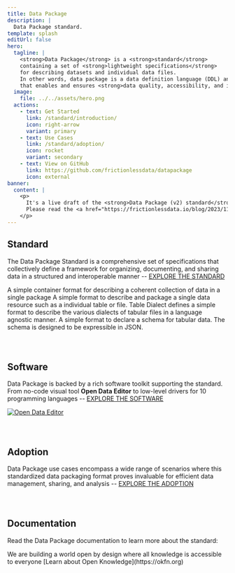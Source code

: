 ```yaml
---
title: Data Package
description: |
  Data Package standard.
template: splash
editUrl: false
hero:
  tagline: |
    <strong>Data Package</strong> is a <strong>standard</strong>
    containing a set of <strong>lightweight specifications</strong>
    for describing datasets and individual data files.
    In other words, data package is a data definition language (DDL) and data API
    that enables and ensures <strong>data quality, accessibility, and interoperability</strong>.
  image:
    file: ../../assets/hero.png
  actions:
    - text: Get Started
      link: /standard/introduction/
      icon: right-arrow
      variant: primary
    - text: Use Cases
      link: /standard/adoption/
      icon: rocket
      variant: secondary
    - text: View on GitHub
      link: https://github.com/frictionlessdata/datapackage
      icon: external
banner:
  content: |
    <p>
      It's a live draft of the <strong>Data Package (v2) standard</strong>.
      Please read the <a href="https://frictionlessdata.io/blog/2023/11/15/frictionless-specs-update/" target="_blank">announcement</a>
    </p>
---
```



## Standard

The Data Package Standard is a comprehensive set of specifications that collectively define a framework for organizing, documenting, and sharing data in a structured and interoperable manner -- [EXPLORE THE STANDARD](/standard/specifications)

<CardGrid>
  <Card title="Data Package" icon="open-book">
    A simple container format for describing a coherent collection of data in a single
    package
  </Card>
  <Card title="Data Resource" icon="rocket">
    A simple format to describe and package a single data resource such as a individual
    table or file.
  </Card>
  <Card title="Table Dialect" icon="document">
    Table Dialect defines a simple format to describe the various dialects of tabular
    files in a language agnostic manner.
  </Card>
  <Card title="Table Schema" icon="puzzle">
    A simple format to declare a schema for tabular data. The schema is designed to be
    expressible in JSON.
  </Card>
</CardGrid>

<div style="margin-bottom: 5em"></div>

## Software

Data Package is backed by a rich software toolkit supporting the standard. From no-code visual tool **Open Data Editor** to low-level drivers for 10 programming languages -- [EXPLORE THE SOFTWARE](/standard/software)

[![Open Data Editor](../../assets/software/ode.png)](https://opendataeditor.okfn.org)

<div style="margin-bottom: 5em"></div>

## Adoption

Data Package use cases encompass a wide range of scenarios where this standardized data packaging format proves invaluable for efficient data management, sharing, and analysis -- [EXPLORE THE ADOPTION](/standard/adoption)

<Adoption />

<div style="margin-bottom: 5em"></div>

## Documentation

Read the Data Package documentation to learn more about the standard:

<CardGrid>
  <LinkCard title="Specifications" href="/standard/specifications" />
  <LinkCard title="Extensions" href="/standard/extensions" />
  <LinkCard title="Recipes" href="/standard/recipes" />
  <LinkCard title="Guides" href="/standard/guides" />
</CardGrid>

<About title="Brought to you by">
  We are building a world open by design where all knowledge is accessible to everyone
  [Learn about Open Knowledge](https://okfn.org)
</About>
